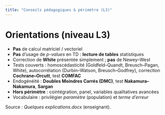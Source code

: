 ```yaml
---
title: "Conseils pédagogiques & périmètre (L3)"
---
```


# Orientations (niveau L3)

- **Pas** de calcul matriciel / vectoriel
- **Pas** d’usage de *p-values* en TD : **lecture de tables** statistiques
- Correction de **White** présentée simplement ; **pas** de Newey–West
- Tests couverts : homoscédasticité (Goldfeld–Quandt, Breusch–Pagan, White), autocorrélation (Durbin–Watson, Breusch–Godfrey), correction **Cochrane–Orcutt**, test **COMFAC**
- Endogénéité : **Doubles Moindres Carrés (DMC)**, test **Nakamura–Nakamura**, **Sargan**
- **Hors périmètre** : cointégration, panel, variables qualitatives avancées
- Vocabulaire : privilégier *paramètre* (population) et *terme d’erreur*

::: {.small}
Source : *Quelques explications.docx* (enseignant).
:::
